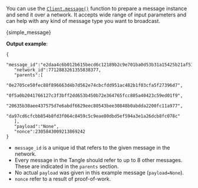 
You can use the
[`Client.message()`](./../api_reference.md#messageseed-optional-account_index-optional-initial_address_index-optional-inputs-optional-input_range_begin-optional-input_range_end-optional-outputs-optional-dust_allowance_outputs-optional-index-optional-index_raw-optional-data-optional-data_str-optional-parents-optional-message)
function to prepare a message instance and send it over a network. It accepts wide range of input parameters and can
help with any kind of message type you want to broadcast.

<CodeBlock className="language-python">{simple_message}</CodeBlock>

**Output example**:

```string
{
   "message_id":"e2daa4c6b012b615becd6c12189b2c9e701ba0d53b31a15425b21af5105fc086",
   "network_id":7712883261355838377,
   "parents":[
      "0e2705ce50fec88f896663d4b7d562e74cbcfdd951ac482b1f03cfa5f27396d7",
      "0f5a0b2041766127c3f3bff2dd653b450b72e364765fcc805a40423c59ed01f9",
      "20635b30aee437575d7e6abdf6629eec80543bee30848b0abdda2200fc11a977",
      "da97cd6cfcbb854b8fd3f064c8459c5c9eae80dbd5ef594a3e1a26dcb8fc078c"
   ],
   "payload":"None",
   "nonce":2305843009213869242
}
```

- `message_id` is a unique id that refers to the given message in the network.
- Every message in the Tangle should refer to up to 8 other messages. These are indicated in the `parents` section.
- No actual `payload` was given in this example message (`payload=None`).
- `nonce` refer to a result of proof-of-work.
